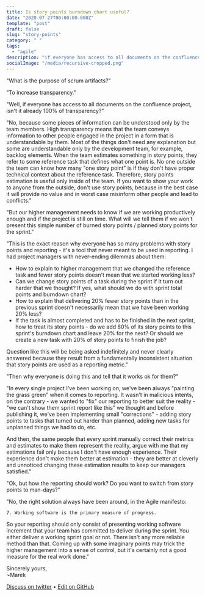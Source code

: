 ```yaml
---
title: Is story points burndown chart useful?
date: "2020-07-27T00:00:00.000Z"
template: "post"
draft: false
slug: "story-points"
category: " "
tags:
  - "agile"
description: "if everyone has access to all documents on the confluence project, isn't it already 100% of transparency?"
socialImage: "/media/recursive-cropped.png"
---
```


"What is the purpose of scrum artifacts?"

"To increase transparency."

"Well, if everyone has access to all documents on the confluence project, isn't it already 100% of transparency?"

"No, because some pieces of information can be understood only by the team members. High transparency means that the team conveys information to other people engaged in the project in a form that is understandable by them. Most of the things don't need any explanation but some are understandable only by the development team, for example, backlog elements. When the team estimates something in story points, they refer to some reference task that defines what one point is. No one outside the team can know how many "one story point" is if they don't have proper technical context about the reference task. Therefore, story points estimation is useful only inside of the team. If you want to show your work to anyone from the outside, don't use story points, because in the best case it will provide no value and in worst case misinform other people and lead to conflicts."

"But our higher management needs to know if we are working productively enough and if the project is still on time. What will we tell them if we won't present this simple number of burned story points / planned story points for the sprint."

"This is the exact reason why everyone has so many problems with story points and reporting - it's a tool that never meant to be used in reporting. I had project managers with never-ending dilemmas about them:
 - How to explain to higher management that we changed the reference task and fewer story points doesn't mean that we started working less?
 - Can we change story points of a task during the sprint if it turn out harder that we thought? If yes, what should we do with sprint total points and burndown chart?
 - How to explain that delivering 20% fewer story points than in the previous sprint doesn't necessarily mean that we have been working 20% less?
 - If the task is almost completed and has to be finished in the next sprint, how to treat its story points - do we add 80% of its story points to this sprint's burndown chart and leave 20% for the next? Or should we create a new task with 20% of story points to finish the job? 
 
Question like this will be being asked indefinitely and never clearly answered because they result from a fundamentally inconsistent situation that story points are used as a reporting metric."
 
"Then why everyone is doing this and tell that it works ok for them?"

"In every single project I've been working on, we've been always "painting the grass green" when it comes to reporting. It wasn't in malicious intents, on the contrary - we wanted to "fix" our reporting to better suit the reality - "we can't show them sprint report like this" we thought and before publishing it, we've been implementing small "corrections" - adding story points to tasks that turned out harder than planned, adding new tasks for unplanned things we had to do, etc. 

And then, the same people that every sprint manually correct their metrics and estimates to make them represent the reality, argue with me that my estimations fail only because I don't have enough experience. Their experience don't make them better at estimation - they are better at cleverly and unnoticed changing these estimation results to keep our managers satisfied."

"Ok, but how the reporting should work? Do you want to switch from story points to man-days?"

"No, the right solution always have been around, in the Agile manifesto:

	7. Working software is the primary measure of progress.

So your reporting should only consist of presenting working software increment that your team has committed to deliver during the sprint. You either deliver a working sprint goal or not. There isn't any more reliable method than that. Coming up with some imaginary points may trick the higher management into a sense of control, but it's certainly not a good measure for the real work done."

Sincerely yours,<br />
~Marek

[Discuss on twitter](https://twitter.com/marek_us/status/1287741540748664832) • [Edit on GitHub](https://github.com/mcalus3/mcalus-homepage/blob/master/content/posts/2020-07-27---is-story-points-burndown-chart-useful.mdx)

